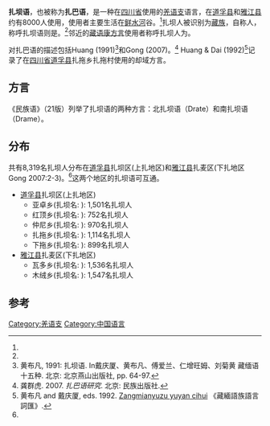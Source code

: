 {{Infobox language
|name=扎坝语
|nativename=[dʐa35 ʂka55]
|pronunciation=
|states=[[中国|中国]]
|speakers=7,800 
|date=2008
|ref=e18
|familycolor=汉藏语系
|fam2=[[羌语支|羌语支]]
|fam3=扎坝–却域
|iso3=zhb
|glotto=zhab1238
|glottorefname=Zhaba
}}

'''扎坝语'''，也被称为'''扎巴语'''，是一种在[[四川省|四川省]]使用的[[羌语支|羌语支]]语言，在[[道孚县|道孚县]]和[[雅江县|雅江县]]约有8000人使用，使用者主要生活在[[鲜水河|鲜水河]]谷。<ref name="Gong2007"/>扎坝人被识别为[[藏族|藏族]]，自称''{{IPA|[ndʐa55 pɪ31]}}''人，称呼扎坝语则是''{{IPA|[ndʐa35 ʂka55]}}''。<ref name="Gong2007"/>邻近的[[康方言|藏语康方言]]使用者称呼扎坝人为''{{IPA|[ndʐa55 pa55]}}''。

对扎巴语的描述包括Huang (1991)<ref>黄布凡, 1991: 扎坝语. In戴庆厦、黄布凡、傅爱兰、仁增旺姆、刘菊黄 藏缅语十五种. 北京: 北京燕山出版社, pp. 64-97.</ref>和Gong (2007)。<ref name="Gong2007">龚群虎. 2007. ''扎巴语研究''. 北京: 民族出版社.</ref> Huang & Dai (1992)<ref>黄布凡 and 戴庆厦, eds. 1992. [http://stedt.berkeley.edu/~stedt-cgi/rootcanal.pl/source/TBL Zangmianyuzu yuyan cihui] {{Wayback|url=http://stedt.berkeley.edu/~stedt-cgi/rootcanal.pl/source/TBL |date=20201129072350 }} 《藏緬語族語言詞匯》.</ref>记录了在[[四川省|四川省]][[道孚县|道孚县]]扎拖乡扎拖村使用的却域方言。

==方言==
《民族语》（21版）列举了扎坝语的两种方言：北扎坝语（Drate）和南扎坝语（Drame）。

==分布==
共有8,319名扎坝人分布在[[道孚县|道孚县]]扎坝区(上扎地区)和[[雅江县|雅江县]]扎麦区(下扎地区Gong 2007:2-3)。<ref name="Gong2007"/>这两个地区的扎坝语可互通。

*[[道孚县|道孚县]]扎坝区(上扎地区)
**亚卓乡(扎坝名: ''{{IPA|vʑa55 ʂtsʰu31}}''): 1,501名扎坝人
**红顶乡(扎坝名: ''{{IPA|ŋui31 dɪ55}}''): 752名扎坝人
**仲尼乡(扎坝名: ''{{IPA|tʂyi55 ȵi55}}''): 970名扎坝人
**扎拖乡(扎坝名: ''{{IPA|ndʐa31 gʊ55}}''): 1,114名扎坝人
**下拖乡(扎坝名: ''{{IPA|ptse55 tʰʊ31}}''): 899名扎坝人
*[[雅江县|雅江县]]扎麦区(下扎地区)
**瓦多乡(扎坝名: ''{{IPA|ve55 tʊ55}}''): 1,536名扎坝人
**木绒乡(扎坝名: ''{{IPA|mə55 vzu31}}''): 1,547名扎坝人

==参考==
{{reflist}}

{{汉藏语系}}
{{中国语言}}

[[Category:羌语支|Category:羌语支]]
[[Category:中国语言|Category:中国语言]]